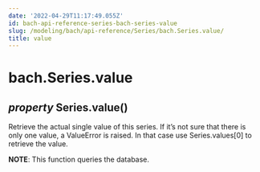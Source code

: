 ```yaml
---
date: '2022-04-29T11:17:49.055Z'
id: bach-api-reference-series-bach-series-value
slug: /modeling/bach/api-reference/Series/bach.Series.value/
title: value
---
```


# bach.Series.value

<div>
<h2 class="signature-class"><span class="type-annotation"><em>property</em></span> <span class="additional-name">Series.</span><span class="name">value(</span>)</h2>


<div class="content">

Retrieve the actual single value of this series. If it’s not sure that there is only one value,
a ValueError is raised. In that case use Series.values[0] to retrieve the value.

**NOTE**: This function queries the database.


</div>

</div>
